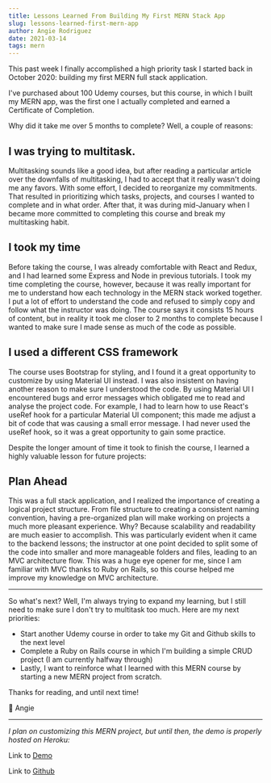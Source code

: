 ```yaml
---
title: Lessons Learned From Building My First MERN Stack App
slug: lessons-learned-first-mern-app
author: Angie Rodriguez
date: 2021-03-14
tags: mern
---
```


This past week I finally accomplished a high priority task I started back in October 2020: building my first MERN full stack application.

I've purchased about 100 Udemy courses, but this course, in which I built my MERN app, was the first one I actually completed and earned a Certificate of Completion.

Why did it take me over 5 months to complete? Well, a couple of reasons:

## I was trying to multitask.

Multitasking sounds like a good idea, but after reading a particular article over the downfalls of multitasking, I had to accept that it really wasn't doing me any favors. With some effort, I decided to reorganize my commitments. That resulted in prioritizing which tasks, projects, and courses I wanted to complete and in what order. After that, it was during mid-January when I became more committed to completing this course and break my multitasking habit.

## I took my time

Before taking the course, I was already comfortable with React and Redux, and I had learned some Express and Node in previous tutorials. I took my time completing the course, however, because it was really important for me to understand how each technology in the MERN stack worked together. I put a lot of effort to understand the code and refused to simply copy and follow what the instructor was doing. The course says it consists 15 hours of content, but in reality it took me closer to 2 months to complete because I wanted to make sure I made sense as much of the code as possible.

## I used a different CSS framework

The course uses Bootstrap for styling, and I found it a great opportunity to customize by using Material UI instead. I was also insistent on having another reason to make sure I understood the code. By using Material UI I encountered bugs and error messages which obligated me to read and analyse the project code. For example, I had to learn how to use React's useRef hook for a particular Material UI component; this made me adjust a bit of code that was causing a small error message. I had never used the useRef hook, so it was a great opportunity to gain some practice.

Despite the longer amount of time it took to finish the course, I learned a highly valuable lesson for future projects:

## Plan Ahead

This was a full stack application, and I realized the importance of creating a logical project structure. From file structure to creating a consistent naming convention, having a pre-organized plan will make working on projects a much more pleasant experience. Why? Because scalability and readability are much easier to accomplish. This was particularly evident when it came to the backend lessons; the instructor at one point decided to split some of the code into smaller and more manageable folders and files, leading to an MVC architecture flow. This was a huge eye opener for me, since I am familiar with MVC thanks to Ruby on Rails, so this course helped me improve my knowledge on MVC architecture.

---

So what's next? Well, I'm always trying to expand my learning, but I still need to make sure I don't try to multitask too much. Here are my next priorities:

- Start another Udemy course in order to take my Git and Github skills to the next level
- Complete a Ruby on Rails course in which I'm building a simple CRUD project (I am currently halfway through)
- Lastly, I want to reinforce what I learned with this MERN course by starting a new MERN project from scratch.

Thanks for reading, and until next time!

💛 Angie

---

_I plan on customizing this MERN project, but until then, the demo is properly hosted on Heroku:_

Link to [Demo](https://lamagasin.herokuapp.com/)

Link to [Github](https://github.com/ARodriguezHacks/mern-videogame-ecommerce)
